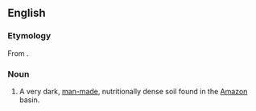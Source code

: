 ==English==

===Etymology===
From {{etyl|pt|en}} {{term|terra||soil|lang=pt}} {{term|preta||black|lang=pt}}.

===Noun===
{{wikipedia}}
{{en-noun|head=[[terra]] [[preta]]|-}}

# A very dark, [[man-made]], nutritionally dense soil found in the [[Amazon]] basin.
